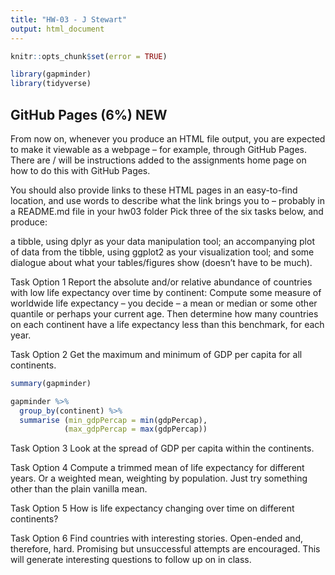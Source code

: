 ```yaml
---
title: "HW-03 - J Stewart"
output: html_document
---
```


```r
knitr::opts_chunk$set(error = TRUE)
```


```r
library(gapminder)
library(tidyverse)
```

## GitHub Pages (6%) NEW
From now on, whenever you produce an HTML file output, you are expected to make it viewable as a webpage – for example, through GitHub Pages. There are / will be instructions added to the assignments home page on how to do this with GitHub Pages.

You should also provide links to these HTML pages in an easy-to-find location, and use words to describe what the link brings you to – probably in a README.md file in your hw03 folder
Pick three of the six tasks below, and produce:

a tibble, using dplyr as your data manipulation tool;
an accompanying plot of data from the tibble, using ggplot2 as your visualization tool; and
some dialogue about what your tables/figures show (doesn’t have to be much).


Task Option 1
Report the absolute and/or relative abundance of countries with low life expectancy over time by continent: Compute some measure of worldwide life expectancy – you decide – a mean or median or some other quantile or perhaps your current age. Then determine how many countries on each continent have a life expectancy less than this benchmark, for each year.

Task Option 2
Get the maximum and minimum of GDP per capita for all continents.


```r
summary(gapminder)


```

```r
gapminder %>%
  group_by(continent) %>%
  summarise (min_gdpPercap = min(gdpPercap),
            (max_gdpPercap = max(gdpPercap))
```



Task Option 3
Look at the spread of GDP per capita within the continents.

Task Option 4
Compute a trimmed mean of life expectancy for different years. Or a weighted mean, weighting by population. Just try something other than the plain vanilla mean.

Task Option 5
How is life expectancy changing over time on different continents?

Task Option 6
Find countries with interesting stories. Open-ended and, therefore, hard. Promising but unsuccessful attempts are encouraged. This will generate interesting questions to follow up on in class.